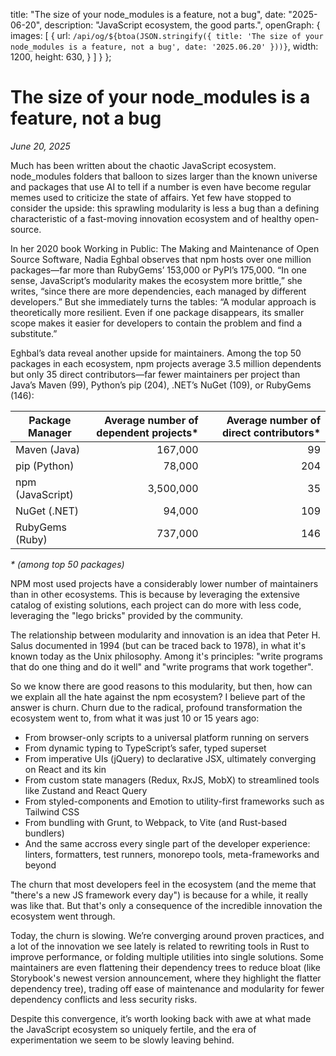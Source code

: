   title: "The size of your node_modules is a feature, not a bug",
  date: "2025-06-20",
  description: "JavaScript ecosystem, the good parts.",
  openGraph: {
    images: [
      {
        url: `/api/og/${btoa(JSON.stringify({ title: 'The size of your node_modules is a feature, not a bug', date: '2025.06.20' }))}`,
        width: 1200,
        height: 630,
      }
    ]
  }
};

# The size of your node_modules is a feature, not a bug

_June 20, 2025_

Much has been written about the chaotic JavaScript ecosystem. node_modules folders that balloon to sizes larger than the known universe and packages that use AI to tell if a number is even have become regular memes used to criticize the state of affairs. Yet few have stopped to consider the upside: this sprawling modularity is less a bug than a defining characteristic of a fast-moving innovation ecosystem and of healthy open-source.

In her 2020 book Working in Public: The Making and Maintenance of Open Source Software, Nadia Eghbal observes that npm hosts over one million packages—far more than RubyGems’ 153,000 or PyPI’s 175,000. “In one sense, JavaScript’s modularity makes the ecosystem more brittle,” she writes, “since there are more dependencies, each managed by different developers.” But she immediately turns the tables: “A modular approach is theoretically more resilient. Even if one package disappears, its smaller scope makes it easier for developers to contain the problem and find a substitute.”

Eghbal’s data reveal another upside for maintainers. Among the top 50 packages in each ecosystem, npm projects average 3.5 million dependents but only 35 direct contributors—far fewer maintainers per project than Java’s Maven (99), Python’s pip (204), .NET’s NuGet (109), or RubyGems (146):


<table>
  <thead>
    <tr>
      <th style={{width: '150px'}}>Package Manager</th>
      <th align="right">Average number of dependent projects*</th>
      <th align="right">Average number of direct contributors*</th>
    </tr>
  </thead>
  <tbody>
    <tr>
      <td>Maven (Java)</td>
      <td align="right">167,000</td>
      <td align="right">99</td>
    </tr>
    <tr>
      <td>pip (Python)</td>
      <td align="right">78,000</td>
      <td align="right">204</td>
    </tr>
    <tr className="text-red-700">
      <td>npm (JavaScript)</td>
      <td align="right">3,500,000</td>
      <td align="right">35</td>
    </tr>
    <tr>
      <td>NuGet (.NET)</td>
      <td align="right">94,000</td>
      <td align="right">109</td>
    </tr>
    <tr>
      <td>RubyGems (Ruby)</td>
      <td align="right">737,000</td>
      <td align="right">146</td>
    </tr>
  </tbody>
</table>

_* (among top 50 packages)_

NPM most used projects have a considerably lower number of maintainers than in other ecosystems. This is because by leveraging the extensive catalog of existing solutions, each project can do more with less code, leveraging the "lego bricks" provided by the community.

The relationship between modularity and innovation is an idea that Peter H. Salus documented in 1994 (but can be traced back to 1978), in what it's known today as the Unix philosophy. Among it's principles: "write programs that do one thing and do it well" and "write programs that work together".

So we know there are good reasons to this modularity, but then, how can we explain all the hate against the npm ecosystem? I believe part of the answer is churn. Churn due to the radical, profound transformation the ecosystem went to, from what it was just 10 or 15 years ago:

* From browser-only scripts to a universal platform running on servers
* From dynamic typing to TypeScript’s safer, typed superset
* From imperative UIs (jQuery) to declarative JSX, ultimately converging on React and its kin
* From custom state managers (Redux, RxJS, MobX) to streamlined tools like Zustand and React Query
* From styled-components and Emotion to utility-first frameworks such as Tailwind CSS
* From bundling with Grunt, to Webpack, to Vite (and Rust-based bundlers)
* And the same accross every single part of the developer experience: linters, formatters, test runners, monorepo tools, meta-frameworks and beyond

The churn that most developers feel in the ecosystem (and the meme that "there's a new JS framework every day") is because for a while, it really was like that. But that's only a consequence of the incredible innovation the ecosystem went through.

Today, the churn is slowing. We’re converging around proven practices, and a lot of the innovation we see lately is related to rewriting tools in Rust to improve performance, or folding multiple utilities into single solutions. Some maintainers are even flattening their dependency trees to reduce bloat (like Storybook's newest version announcement, where they highlight the flatter dependency tree), trading off ease of maintenance and modularity for fewer dependency conflicts and less security risks.

Despite this convergence, it’s worth looking back with awe at what made the JavaScript ecosystem so uniquely fertile, and the era of experimentation we seem to be slowly leaving behind.
